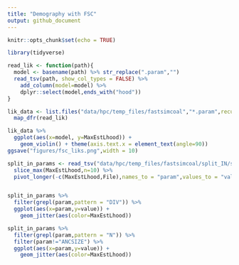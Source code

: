 ```yaml
---
title: "Demography with FSC"
output: github_document
---
```


```r
knitr::opts_chunk$set(echo = TRUE)
```

```r
library(tidyverse)

read_lik <- function(path){
  model <- basename(path) %>% str_replace(".param","")
  read_tsv(path, show_col_types = FALSE) %>% 
    add_column(model=model) %>% 
    dplyr::select(model,ends_with("hood"))
}

lik_data <- list.files("data/hpc/temp_files/fastsimcoal","*.param",recursive = TRUE,full.names = TRUE) %>% 
  map_dfr(read_lik)

lik_data %>% 
  ggplot(aes(x=model, y=MaxEstLhood)) +
    geom_violin() + theme(axis.text.x = element_text(angle=90))
ggsave("figures/fsc_liks.png",width = 10)
```

```r
split_in_params <- read_tsv("data/hpc/temp_files/fastsimcoal/split_IN/split_IN_ALL.param", show_col_types = FALSE) %>% 
  slice_max(MaxEstLhood,n=10) %>% 
  pivot_longer(-c(MaxEstLhood,File),names_to = "param",values_to = "value") 


split_in_params %>% 
  filter(grepl(param,pattern = "DIV")) %>% 
  ggplot(aes(x=param,y=value)) +
    geom_jitter(aes(color=MaxEstLhood))
```


```r
split_in_params %>% 
  filter(grepl(param,pattern = "N")) %>% 
  filter(param!="ANCSIZE") %>% 
  ggplot(aes(x=param,y=value)) +
    geom_jitter(aes(color=MaxEstLhood))

```

